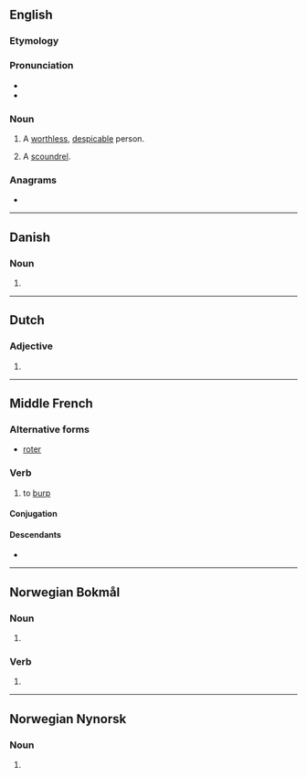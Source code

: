 {{also|Rotter|rötter|røtter}}
==English==

===Etymology===
{{suffix|en|rot|er}}

===Pronunciation===
* {{audio|en|En-au-rotter.ogg|Audio (AU)}}
* {{rhymes|en|ɒtə(ɹ)|s=2}}

===Noun===
{{en-noun}}

# A [[worthless]], [[despicable]] person.
# {{lb|en|British|slang}} A [[scoundrel]].

===Anagrams===
* {{anagrams|en|a=eorrtt|Rotert|retort}}

----

==Danish==

===Noun===
{{head|da|noun form}}

# {{indefinite plural of|da|rotte}}

----

==Dutch==

===Adjective===
{{head|nl|adjective form}}

# {{inflection of|nl|rot||pred|comd|;|indef|n|s|comd}}

----

==Middle French==

===Alternative forms===
* [[roter]]

===Verb===
{{head|frm|verb}}

# to [[burp]]

====Conjugation====
{{frm-conj-er|rott}}

====Descendants====
* {{desc|fr|roter}}

----

==Norwegian Bokmål==

===Noun===
{{head|nb|noun form|g=m|g2=f}}

# {{inflection of|nb|rotte||indefinite|p}}

===Verb===
{{head|nb|verb form}}

# {{inflection of|nb|rotte||pres}}

----

==Norwegian Nynorsk==

===Noun===
{{head|nn|noun form|g=f}}

# {{inflection of|nn|rotte||indefinite|p}}